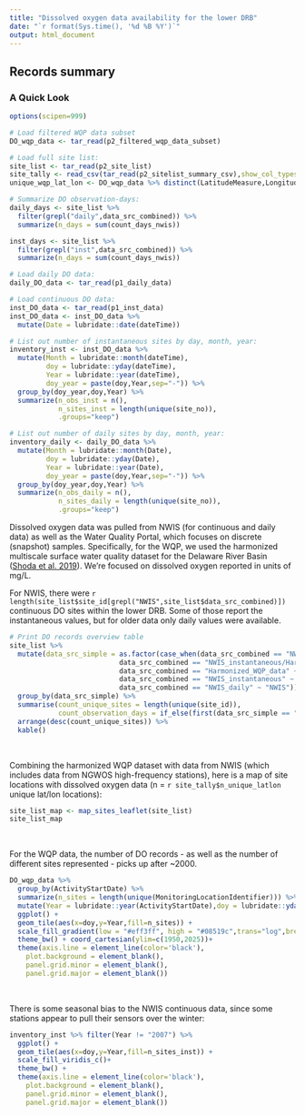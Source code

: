 ```yaml
---
title: "Dissolved oxygen data availability for the lower DRB"
date: "`r format(Sys.time(), '%d %B %Y')`"
output: html_document
---
```


## Records summary  
  

### A Quick Look

```r

options(scipen=999)

# Load filtered WQP data subset
DO_wqp_data <- tar_read(p2_filtered_wqp_data_subset)

# Load full site list:
site_list <- tar_read(p2_site_list)
site_tally <- read_csv(tar_read(p2_sitelist_summary_csv),show_col_types = FALSE)
unique_wqp_lat_lon <- DO_wqp_data %>% distinct(LatitudeMeasure,LongitudeMeasure) %>% summarize(n_sites=n()) 

# Summarize DO observation-days:
daily_days <- site_list %>% 
  filter(grepl("daily",data_src_combined)) %>%
  summarize(n_days = sum(count_days_nwis))

inst_days <- site_list %>%
  filter(grepl("inst",data_src_combined)) %>%
  summarize(n_days = sum(count_days_nwis))

# Load daily DO data:
daily_DO_data <- tar_read(p1_daily_data)

# Load continuous DO data:
inst_DO_data <- tar_read(p1_inst_data)
inst_DO_data <- inst_DO_data %>%
  mutate(Date = lubridate::date(dateTime))

# List out number of instantaneous sites by day, month, year:
inventory_inst <- inst_DO_data %>%
  mutate(Month = lubridate::month(dateTime),
         doy = lubridate::yday(dateTime),
         Year = lubridate::year(dateTime),
         doy_year = paste(doy,Year,sep="-")) %>%
  group_by(doy_year,doy,Year) %>%
  summarize(n_obs_inst = n(),
            n_sites_inst = length(unique(site_no)),
            .groups="keep")

# List out number of daily sites by day, month, year:
inventory_daily <- daily_DO_data %>%
  mutate(Month = lubridate::month(Date),
         doy = lubridate::yday(Date),
         Year = lubridate::year(Date),
         doy_year = paste(doy,Year,sep="-")) %>%
  group_by(doy_year,doy,Year) %>% 
  summarize(n_obs_daily = n(),
            n_sites_daily = length(unique(site_no)),
            .groups="keep") 

```

Dissolved oxygen data was pulled from NWIS (for continuous and daily data) as well as the Water Quality Portal, which focuses on discrete (snapshot) samples. Specifically, for the WQP, we used the harmonized multiscale surface water quality dataset for the Delaware River Basin ([Shoda et al. 2019](https://doi.org/10.5066/P9PX8LZO)). We're focused on dissolved oxygen reported in units of mg/L.  

For NWIS, there were `r length(site_list$site_id[grepl("NWIS",site_list$data_src_combined)])` continuous DO sites within the lower DRB. Some of those report the instantaneous values, but for older data only daily values were available. 


```r

# Print DO records overview table
site_list %>% 
  mutate(data_src_simple = as.factor(case_when(data_src_combined == "NWIS_daily/Harmonized_WQP_data" ~ "NWIS",
                           data_src_combined == "NWIS_instantaneous/Harmonized_WQP_data" ~ "NWIS",
                           data_src_combined == "Harmonized_WQP_data" ~ "WQP",
                           data_src_combined == "NWIS_instantaneous" ~ "NWIS",
                           data_src_combined == "NWIS_daily" ~ "NWIS"))) %>%
  group_by(data_src_simple) %>% 
  summarise(count_unique_sites = length(unique(site_id)),
            count_observation_days = if_else(first(data_src_simple == "WQP"),sum(count_days_discrete),sum(count_days_nwis))) %>%
  arrange(desc(count_unique_sites)) %>%
  kable()

```


<br>  


Combining the harmonized WQP dataset with data from NWIS (which includes data from NGWOS high-frequency stations), here is a map of site locations with dissolved oxygen data (n = `r site_tally$n_unique_latlon` unique lat/lon locations):  

```r

site_list_map <- map_sites_leaflet(site_list)
site_list_map

```

<br>  

For the WQP data, the number of DO records - as well as the number of different sites represented - picks up after ~2000.   

```r

DO_wqp_data %>% 
  group_by(ActivityStartDate) %>% 
  summarize(n_sites = length(unique(MonitoringLocationIdentifier))) %>% 
  mutate(Year = lubridate::year(ActivityStartDate),doy = lubridate::yday(ActivityStartDate)) %>% 
  ggplot() +
  geom_tile(aes(x=doy,y=Year,fill=n_sites)) + 
  scale_fill_gradient(low = "#eff3ff", high = "#08519c",trans="log",breaks= c(1,5,50)) + 
  theme_bw() + coord_cartesian(ylim=c(1950,2025))+
  theme(axis.line = element_line(color='black'),
    plot.background = element_blank(),
    panel.grid.minor = element_blank(),
    panel.grid.major = element_blank())

```

<br>

There is some seasonal bias to the NWIS continuous data, since some stations appear to pull their sensors over the winter:  

```r

inventory_inst %>% filter(Year != "2007") %>%
  ggplot() +
  geom_tile(aes(x=doy,y=Year,fill=n_sites_inst)) + 
  scale_fill_viridis_c()+
  theme_bw() + 
  theme(axis.line = element_line(color='black'),
    plot.background = element_blank(),
    panel.grid.minor = element_blank(),
    panel.grid.major = element_blank())


```


<br>  

